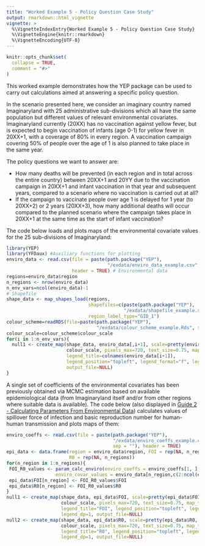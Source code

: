 ```yaml
---
title: "Worked Example 5 - Policy Question Case Study"
output: rmarkdown::html_vignette
vignette: >
  %\VignetteIndexEntry{Worked Example 5 - Policy Question Case Study}
  %\VignetteEngine{knitr::rmarkdown}
  %\VignetteEncoding{UTF-8}
---
```


```r
knitr::opts_chunk$set(
  collapse = TRUE,
  comment = "#>"
)
```

This worked example demonstrates how the YEP package can be used to carry out calculations aimed at answering a specific policy question.

In the scenario presented here, we consider an imaginary country named Imaginaryland with 25 administrative sub-divisions which all have the same population but different values of relevant environmental covariates. Imaginaryland currently (20XX) has no vaccination against yellow fever, but is expected to begin vaccination of infants (age 0-1) for yellow fever in 20XX+1, with a coverage of 80% in every region. A vaccination campaign covering 50% of people over the age of 1 is also planned to take place in the same year.

The policy questions we want to answer are:

* How many deaths will be prevented (in each region and in total across the entire country) between 20XX+1 and 20YY due to the vaccination campaign in 20XX+1 and infant vaccination in that year and subsequent years, compared to a scenario where no vaccination is carried out at all?
* If the campaign to vaccinate people over age 1 is delayed for 1 year (to 20XX+2) or 2 years (20XX+3), how many additional deaths will occur compared to the planned scenario where the campaign takes place in 20XX+1 at the same time as the start of infant vaccination?

The code below loads and plots maps of the environmental covariate values for the 25 sub-divisions of Imaginaryland:

```r
library(YEP)
library(YFDaux) #Auxiliary functions for plotting
enviro_data <- read.csv(file = paste(path.package("YEP"), 
                                     "/exdata/enviro_data_example.csv", sep = ""),
                        header = TRUE) # Environmental data
regions=enviro_data$region
n_regions <- nrow(enviro_data)
n_env_vars=ncol(enviro_data)-1
# Shapefile
shape_data <- map_shapes_load(regions, 
                              shapefiles=c(paste(path.package("YEP"),
                                           "/exdata/shapefile_example.shp", sep = "")),
                              region_label_type="GID_1") 
colour_scheme=readRDS(file=paste(path.package("YEP"), 
                                 "/exdata/colour_scheme_example.Rds", sep="/"))
colour_scale=colour_scheme$colour_scale
for(i in 1:n_env_vars){
  null1 <- create_map(shape_data, enviro_data[,i+1], scale=pretty(enviro_data[,i+1],5), 
                      colour_scale, pixels_max=720, text_size=0.75, map_title="", 
                      legend_title=colnames(enviro_data[i+1]), 
                      legend_position="topleft", legend_format="f", legend_dp=0, 
                      output_file=NULL)
}
```

A single set of coefficients of the environmental covariates has been previously obtained via MCMC estimation based on available epidemiological data (from Imaginaryland itself and/or from other regions where suitable data is available). The code below (also displayed in [Guide 2 - Calculating Parameters From Environmental Data](https://mrc-ide.github.io/YEP/articles/CGuideBParametersEnvironment.html)) calculates values of spillover force of infection and basic reproduction number for human-human transmission and plots maps of them:

```r
enviro_coeffs <- read.csv(file = paste(path.package("YEP"), 
                                       "/exdata/enviro_coeffs_example.csv", 
                                       sep = ""), header = TRUE)
epi_data <- data.frame(region = enviro_data$region, FOI = rep(NA, n_regions), 
                       R0 = rep(NA, n_regions))
for(n_region in 1:n_regions){
 FOI_R0_values <- param_calc_enviro(enviro_coeffs = enviro_coeffs[1, ], 
                  enviro_covar_values = enviro_data[n_region,c(2:ncol(enviro_data))])
 epi_data$FOI[n_region] <- FOI_R0_values$FOI
 epi_data$R0[n_region] <- FOI_R0_values$R0
}
null1 <- create_map(shape_data, epi_data$FOI, scale=pretty(epi_data$FOI, 8), 
                    colour_scale, pixels_max=720, text_size=0.75, map_title="", 
                    legend_title="FOI", legend_position="topleft", legend_format="e",
                    legend_dp=1, output_file=NULL)
null2 <- create_map(shape_data, epi_data$R0, scale=pretty(epi_data$R0, 8), 
                    colour_scale, pixels_max=720, text_size=0.75, map_title="", 
                    legend_title="R0", legend_position="topleft", legend_format="f", 
                    legend_dp=1, output_file=NULL)
```
